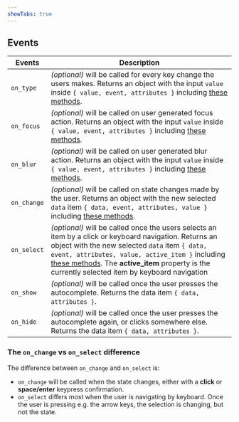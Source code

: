 ```yaml
---
showTabs: true
---
```



## Events

| Events      | Description                                                                                                                                                                                                                                                                                                                                                                      |
| ----------- | -------------------------------------------------------------------------------------------------------------------------------------------------------------------------------------------------------------------------------------------------------------------------------------------------------------------------------------------------------------------------------- |
| `on_type`   | _(optional)_ will be called for every key change the users makes. Returns an object with the input `value` inside `{ value, event, attributes }` including [these methods](/uilib/components/autocomplete/events#dynamically-change-data).                                                                                                                                       |
| `on_focus`  | _(optional)_ will be called on user generated focus action. Returns an object with the input `value` inside `{ value, event, attributes }` including [these methods](/uilib/components/autocomplete/events#dynamically-change-data).                                                                                                                                             |
| `on_blur`   | _(optional)_ will be called on user generated blur action. Returns an object with the input `value` inside `{ value, event, attributes }` including [these methods](/uilib/components/autocomplete/events#dynamically-change-data).                                                                                                                                              |
| `on_change` | _(optional)_ will be called on state changes made by the user. Returns an object with the new selected `data` item `{ data, event, attributes, value }` including [these methods](/uilib/components/autocomplete/events#dynamically-change-data).                                                                                                                                |
| `on_select` | _(optional)_ will be called once the users selects an item by a click or keyboard navigation. Returns an object with the new selected `data` item `{ data, event, attributes, value, active_item }` including [these methods](/uilib/components/autocomplete/events#dynamically-change-data). The **active_item** property is the currently selected item by keyboard navigation |
| `on_show`   | _(optional)_ will be called once the user presses the autocomplete. Returns the data item `{ data, attributes }`.                                                                                                                                                                                                                                                                |
| `on_hide`   | _(optional)_ will be called once the user presses the autocomplete again, or clicks somewhere else. Returns the data item `{ data, attributes }`.                                                                                                                                                                                                                                |

### The `on_change` vs `on_select` difference

The difference between `on_change` and `on_select` is:

- `on_change` will be called when the state changes, either with a **click** or **space/enter** keypress confirmation.
- `on_select` differs most when the user is navigating by keyboard. Once the user is pressing e.g. the arrow keys, the selection is changing, but not the state.

<AutocompleteMethods></AutocompleteMethods>
